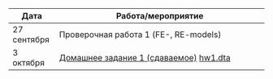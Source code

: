 Дата | Работа/мероприятие
-------- | -----------------------------------
27 сентября | Проверочная работа 1 (FE-, RE-models)
3 октября | <a href="MSA_hw1.pdf" title=>Домашнее задание 1 (сдаваемое)</a> <a href="hw1.dta" title=>hw1.dta</a>